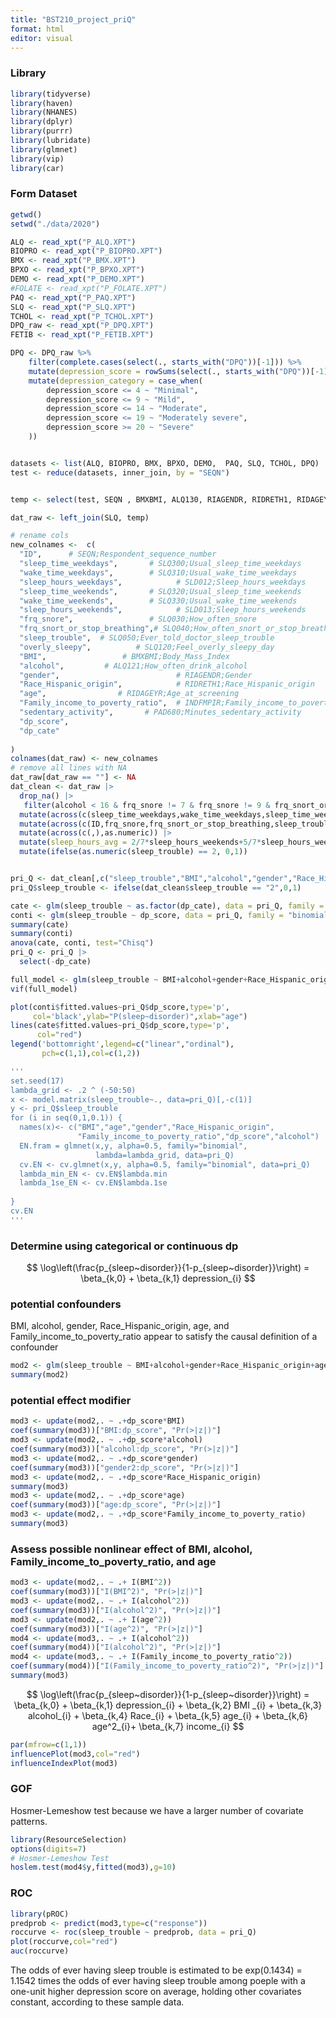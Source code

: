 ```yaml
---
title: "BST210_project_priQ"
format: html
editor: visual
---
```


### Library
```r
library(tidyverse)   
library(haven)      
library(NHANES)     
library(dplyr)  
library(purrr)
library(lubridate)
library(glmnet)
library(vip)
library(car)
```

### Form Dataset

```r
getwd()
setwd("./data/2020")

ALQ <- read_xpt("P_ALQ.XPT")
BIOPRO <- read_xpt("P_BIOPRO.XPT")
BMX <- read_xpt("P_BMX.XPT")
BPXO <- read_xpt("P_BPXO.XPT")
DEMO <- read_xpt("P_DEMO.XPT")
#FOLATE <- read_xpt("P_FOLATE.XPT")
PAQ <- read_xpt("P_PAQ.XPT")
SLQ <- read_xpt("P_SLQ.XPT")
TCHOL <- read_xpt("P_TCHOL.XPT")
DPQ_raw <- read_xpt("P_DPQ.XPT")
FETIB <- read_xpt("P_FETIB.XPT")

DPQ <- DPQ_raw %>%
    filter(complete.cases(select(., starts_with("DPQ"))[-1])) %>%
    mutate(depression_score = rowSums(select(., starts_with("DPQ"))[-1])) %>%
    mutate(depression_category = case_when(
        depression_score <= 4 ~ "Minimal",
        depression_score <= 9 ~ "Mild",
        depression_score <= 14 ~ "Moderate",
        depression_score <= 19 ~ "Moderately severe",
        depression_score >= 20 ~ "Severe"
    ))


datasets <- list(ALQ, BIOPRO, BMX, BPXO, DEMO,  PAQ, SLQ, TCHOL, DPQ)
test <- reduce(datasets, inner_join, by = "SEQN")  


temp <- select(test, SEQN , BMXBMI, ALQ130, RIAGENDR, RIDRETH1, RIDAGEYR, INDFMPIR, PAD680, depression_score, depression_category)

dat_raw <- left_join(SLQ, temp)

# rename cols
new_colnames <-  c(
  "ID",      # SEQN;Respondent_sequence_number
  "sleep_time_weekdays",       # SLQ300;Usual_sleep_time_weekdays
  "wake_time_weekdays",        # SLQ310;Usual_wake_time_weekdays
  "sleep_hours_weekdays",            # SLD012;Sleep_hours_weekdays
  "sleep_time_weekends",       # SLQ320;Usual_sleep_time_weekends
  "wake_time_weekends",        # SLQ330;Usual_wake_time_weekends
  "sleep_hours_weekends",            # SLD013;Sleep_hours_weekends
  "frq_snore",                 # SLQ030;How_often_snore
  "frq_snort_or_stop_breathing",# SLQ040;How_often_snort_or_stop_breathing
  "sleep_trouble",  # SLQ050;Ever_told_doctor_sleep_trouble
  "overly_sleepy",          # SLQ120;Feel_overly_sleepy_day
  "BMI",                 # BMXBMI;Body_Mass_Index
  "alcohol",         # ALQ121;How_often_drink_alcohol
  "gender",                          # RIAGENDR;Gender
  "Race_Hispanic_origin",            # RIDRETH1;Race_Hispanic_origin
  "age",                # RIDAGEYR;Age_at_screening
  "Family_income_to_poverty_ratio",  # INDFMPIR;Family_income_to_poverty_ratio
  "sedentary_activity",       # PAD680;Minutes_sedentary_activity
  "dp_score",
  "dp_cate"
  
)
colnames(dat_raw) <- new_colnames
# remove all lines with NA
dat_raw[dat_raw == ""] <- NA
dat_clean <- dat_raw |>
  drop_na() |>
   filter(alcohol < 16 & frq_snore != 7 & frq_snore != 9 & frq_snort_or_stop_breathing != 7 & frq_snort_or_stop_breathing != 9 & sleep_trouble != 9 & overly_sleepy != 9) |>
  mutate(across(c(sleep_time_weekdays,wake_time_weekdays,sleep_time_weekends,wake_time_weekends), hm)) |>
  mutate(across(c(ID,frq_snore,frq_snort_or_stop_breathing,sleep_trouble,overly_sleepy,gender,Race_Hispanic_origin),as.factor)) |>
  mutate(across(c(,),as.numeric)) |>
  mutate(sleep_hours_avg = 2/7*sleep_hours_weekends+5/7*sleep_hours_weekdays) |>
  mutate(ifelse(as.numeric(sleep_trouble) == 2, 0,1))


pri_Q <- dat_clean[,c("sleep_trouble","BMI","alcohol","gender","Race_Hispanic_origin","age","Family_income_to_poverty_ratio","dp_score","dp_cate")]
pri_Q$sleep_trouble <- ifelse(dat_clean$sleep_trouble == "2",0,1)
```
```r
cate <- glm(sleep_trouble ~ as.factor(dp_cate), data = pri_Q, family = "binomial")
conti <- glm(sleep_trouble ~ dp_score, data = pri_Q, family = "binomial")
summary(cate)
summary(conti)
anova(cate, conti, test="Chisq")
pri_Q <- pri_Q |>
  select(-dp_cate)
```

```r
full_model <- glm(sleep_trouble ~ BMI+alcohol+gender+Race_Hispanic_origin+age+Family_income_to_poverty_ratio+dp_score,data = pri_Q, family = "binomial")
vif(full_model)
```
```r
plot(conti$fitted.values~pri_Q$dp_score,type='p',
     col='black',ylab="P(sleep~disorder)",xlab="age")
lines(cate$fitted.values~pri_Q$dp_score,type='p',
      col="red")
legend('bottomright',legend=c("linear","ordinal"),
       pch=c(1,1),col=c(1,2))
```

```r
'''
set.seed(17)
lambda_grid <- .2 ^ (-50:50)
x <- model.matrix(sleep_trouble~., data=pri_Q)[,-c(1)]
y <- pri_Q$sleep_trouble
for (i in seq(0,1,0.1)) {
  names(x)<- c("BMI","age","gender","Race_Hispanic_origin",
               "Family_income_to_poverty_ratio","dp_score","alcohol")
  EN.fram = glmnet(x,y, alpha=0.5, family="binomial",
                   lambda=lambda_grid, data=pri_Q)
  cv.EN <- cv.glmnet(x,y, alpha=0.5, family="binomial", data=pri_Q)
  lambda_min_EN <- cv.EN$lambda.min
  lambda_1se_EN <- cv.EN$lambda.1se
  
}
cv.EN
'''
```



### Determine using categorical or continuous dp

$$
\log\left(\frac{p_{sleep~disorder}}{1-p_{sleep~disorder}}\right) = \beta_{k,0} + \beta_{k,1} depression_{i}
$$

### potential confounders

BMI, alcohol, gender, Race_Hispanic_origin, age, and Family_income_to_poverty_ratio appear to satisfy the causal definition of a confounder
```r
mod2 <- glm(sleep_trouble ~ BMI+alcohol+gender+Race_Hispanic_origin+age+Family_income_to_poverty_ratio+dp_score,data = pri_Q, family = "binomial")
summary(mod2)
```

### potential effect modifier

```r
mod3 <- update(mod2,. ~ .+dp_score*BMI)
coef(summary(mod3))["BMI:dp_score", "Pr(>|z|)"]
mod3 <- update(mod2,. ~ .+dp_score*alcohol)
coef(summary(mod3))["alcohol:dp_score", "Pr(>|z|)"]
mod3 <- update(mod2,. ~ .+dp_score*gender)
coef(summary(mod3))["gender2:dp_score", "Pr(>|z|)"]
mod3 <- update(mod2,. ~ .+dp_score*Race_Hispanic_origin)
summary(mod3)
mod3 <- update(mod2,. ~ .+dp_score*age)
coef(summary(mod3))["age:dp_score", "Pr(>|z|)"]
mod3 <- update(mod2,. ~ .+dp_score*Family_income_to_poverty_ratio)
summary(mod3)
```

### Assess possible nonlinear effect of BMI, alcohol, Family_income_to_poverty_ratio, and age

```r
mod3 <- update(mod2,. ~ .+ I(BMI^2))
coef(summary(mod3))["I(BMI^2)", "Pr(>|z|)"]
mod3 <- update(mod2,. ~ .+ I(alcohol^2))
coef(summary(mod3))["I(alcohol^2)", "Pr(>|z|)"]
mod3 <- update(mod2,. ~ .+ I(age^2))
coef(summary(mod3))["I(age^2)", "Pr(>|z|)"]
mod4 <- update(mod3,. ~ .+ I(alcohol^2))
coef(summary(mod4))["I(alcohol^2)", "Pr(>|z|)"]
mod4 <- update(mod3,. ~ .+ I(Family_income_to_poverty_ratio^2))
coef(summary(mod4))["I(Family_income_to_poverty_ratio^2)", "Pr(>|z|)"]
summary(mod3)
```

$$
\log\left(\frac{p_{sleep~disorder}}{1-p_{sleep~disorder}}\right) = \beta_{k,0} + \beta_{k,1} depression_{i} + \beta_{k,2} BMI _{i} + \beta_{k,3} alcohol_{i} + \beta_{k,4} Race_{i} + \beta_{k,5} age_{i} + \beta_{k,6} age^2_{i}+ \beta_{k,7} income_{i}
$$



```r
par(mfrow=c(1,1))
influencePlot(mod3,col="red")
influenceIndexPlot(mod3)
```

### GOF

Hosmer-Lemeshow test because we have a larger number of covariate patterns.

```r
library(ResourceSelection)
options(digits=7)
# Hosmer-Lemeshow Test
hoslem.test(mod4$y,fitted(mod3),g=10)
```

### ROC

```r
library(pROC)
predprob <- predict(mod3,type=c("response"))
roccurve <- roc(sleep_trouble ~ predprob, data = pri_Q)
plot(roccurve,col="red")
auc(roccurve)
```


The odds of ever having sleep trouble is estimated to be exp(0.1434) = 1.1542 times the odds of ever having sleep trouble among poeple with a one-unit higher depression score on average, holding other covariates constant, according to these sample data. 


```r

```



